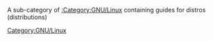 A sub-category of [[:Category:GNU/Linux]] containing guides for distros (distributions)

[[Category:GNU/Linux]]